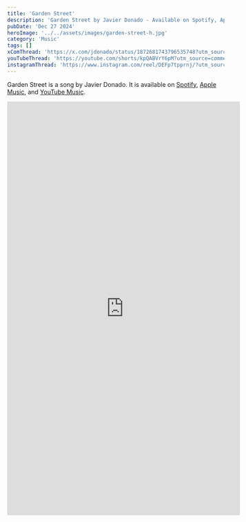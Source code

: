 ```yaml
---
title: 'Garden Street'
description: 'Garden Street by Javier Donado - Available on Spotify, Apple Music, and YouTube'
pubDate: 'Dec 27 2024'
heroImage: '../../assets/images/garden-street-h.jpg'
category: 'Music'
tags: []
xComThread: 'https://x.com/jdonado/status/1872681743796535748?utm_source=comment&utm_medium=jdonado-com'
youTubeThread: 'https://youtube.com/shorts/kpQABVrY6pM?utm_source=comment&utm_medium=jdonado-com'
instagramThread: 'https://www.instagram.com/reel/DEFp7tpprnj/?utm_source=comment&utm_medium=jdonado-com'
---
```


Garden Street is a song by Javier Donado. It is available on [Spotify](https://open.spotify.com/track/7kaoq0v09oPoWql3IdYpBX?si=76661904e53240ea), [Apple Music](https://music.apple.com/us/album/garden-street-single/1784474872), and [YouTube Music](https://music.youtube.com/watch?v=A-DIc5h4k2M&si=xSy2ZKDcHlnHA-6Z).

<div class='flex justify-center items-center pt-10 mt-10'>
	<iframe
		width='540'
		height='960'
		src='https://www.youtube.com/embed/kpQABVrY6pM'
		title='YouTube video player'
		frameborder='0'
		allow='accelerometer; autoplay; clipboard-write; encrypted-media; gyroscope; picture-in-picture'
		allowfullscreen
	></iframe>
</div>
